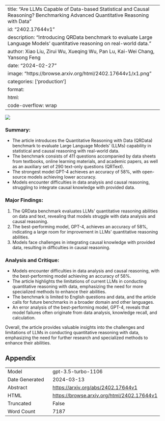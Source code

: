 
---
title: "Are LLMs Capable of Data-based Statistical and Causal Reasoning? Benchmarking Advanced Quantitative Reasoning with Data"
id: "2402.17644v1"
description: "Introducing QRData benchmark to evaluate Large Language Models' quantitative reasoning on real-world data."
author: Xiao Liu, Zirui Wu, Xueqing Wu, Pan Lu, Kai-Wei Chang, Yansong Feng
date: "2024-02-27"
image: "https://browse.arxiv.org/html/2402.17644v1/x1.png"
categories: ['production']
format:
  html:
    code-overflow: wrap
---

![](https://browse.arxiv.org/html/2402.17644v1/x1.png)

### Summary:
- The article introduces the Quantitative Reasoning with Data (QRData) benchmark to evaluate Large Language Models' (LLMs) capability in statistical and causal reasoning with real-world data.
- The benchmark consists of 411 questions accompanied by data sheets from textbooks, online learning materials, and academic papers, as well as an auxiliary set of 290 text-only questions (QRText).
- The strongest model GPT-4 achieves an accuracy of 58%, with open-source models achieving lower accuracy.
- Models encounter difficulties in data analysis and causal reasoning, struggling to integrate causal knowledge with provided data.

### Major Findings:
1. The QRData benchmark evaluates LLMs' quantitative reasoning abilities on data and text, revealing that models struggle with data analysis and causal reasoning.
2. The best-performing model, GPT-4, achieves an accuracy of 58%, indicating a large room for improvement in LLMs' quantitative reasoning abilities.
3. Models face challenges in integrating causal knowledge with provided data, resulting in difficulties in causal reasoning.

### Analysis and Critique:
- Models encounter difficulties in data analysis and causal reasoning, with the best-performing model achieving an accuracy of 58%.
- The article highlights the limitations of current LLMs in conducting quantitative reasoning with data, emphasizing the need for more specialized methods to enhance their abilities.
- The benchmark is limited to English questions and data, and the article calls for future benchmarks in a broader domain and other languages.
- An error analysis of the best-performing model, GPT-4, reveals that model failures often originate from data analysis, knowledge recall, and calculation.

Overall, the article provides valuable insights into the challenges and limitations of LLMs in conducting quantitative reasoning with data, emphasizing the need for further research and specialized methods to enhance their abilities.

## Appendix

|          |          |
|----------|----------|
| Model     | gpt-3.5-turbo-1106       |
| Date Generated     | 2024-03-13       |
| Abstract | [https://arxiv.org/abs/2402.17644v1](https://arxiv.org/abs/2402.17644v1)        |
| HTML     | [https://browse.arxiv.org/html/2402.17644v1](https://browse.arxiv.org/html/2402.17644v1)       |
| Truncated       | False       |
| Word Count       | 7187       |